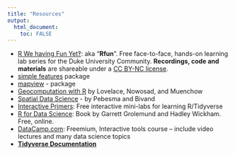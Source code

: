 ```yaml
---
title: "Resources"
output: 
  html_document:
    toc: FALSE
---
```


- [R We having Fun Yet‽](https://rfun.library.duke.edu/#portfolio): aka "**Rfun**".  Free face-to-face, hands-on learning lab series for the Duke University Community.  **Recordings, code and  materials** are shareable under a [CC BY-NC license](https://creativecommons.org/licenses/by-nc/4.0/).
- [simple features](https://r-spatial.github.io/sf/) package
- [mapview](https://r-spatial.github.io/mapview/) - package
- [Geocomputation with R](https://geocompr.robinlovelace.net/) by Lovelace, Nowosad, and Muenchow
- [Spatial Data Science](https://keen-swartz-3146c4.netlify.com/) - by Pebesma and Bivand
- [Interactive Primers](https://rstudio.cloud/learn/primers):  Free interactive mini-labs for learning R/Tidyverse 
- [R for Data Science](https://r4ds.had.co.nz/): Book by Garrett Grolemund and Hadley Wickham.  Free, online.
- [DataCamp.com](https://datacamp.com): Freemium, Interactive tools course -- include video lectures and many data science topics
- [**Tidyverse Documentation**](https://www.tidyverse.org/packages/)

